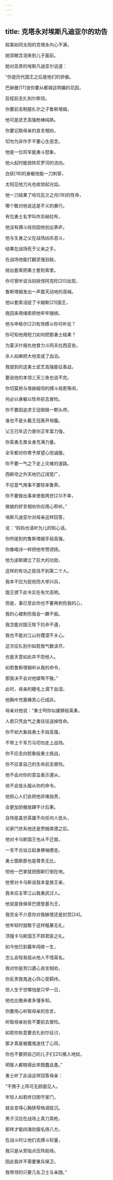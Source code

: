 ```yaml
---
---
---
```

title: 克塔永对埃斯凡迪亚尔的劝告
---




姣美如同太阳的克塔永内心不满，

她双眼含泪来到儿子面前。

她对高贵的埃斯凡迪亚尔说道：

“你是历代国王之后是他们的骄傲。

巴赫曼[17]说你要从都城这明媚的花园，

启程前去扎别尔斯坦。

你要前去制服扎尔之子鲁斯塔姆，

他可是武艺高强枪棒纯熟。

你要记取母亲的良言相劝，

切勿为非作歹不要心生恶念。

他是一位将军能勇斗怒象，

他火起时能扭转尼罗河的流向。

白妖[18]的身躯他能一刀刺穿，

太阳见他刀光也收敛起光焰。

他一刀结果了哈玛瓦兰之月[19]的性命，

哪个敢对他说这是不义的暴行。

有位勇士名字叫作苏赫拉布，

他没有搏斗经验因他初出茅庐。

他与生身之父在战场凶杀恶斗，

结果在战场死于父亲之手。

在战场他能打翻坚强劲敌，

抛出套索把勇士套到索里。

你可曾听说当初妖怪阿克旺[20]出现，

鲁斯塔姆发出一声震天动地的高喊。

他以套索活捉了卡姆斯[21]国王，

拖回来用绳索把他牢牢捆绑。

他与申格尔[22]有场搏斗你可听说？

你可知他用短刀如何把那勇士结果？

为夏沃什报仇他曾力斗阿夫拉西亚伯，

杀人如麻把大地变成了血泊。

我提到的这勇士武艺高强能征善战，

要说他的本领三天三夜也说不完。

你切莫把与塔赫姆坦的搏斗视若等闲，

何必以身躯以性命前去冒险。

你不要因追求王冠倒赔一颗头颅，

谁也不是头戴王冠离开母腹。

父王已年迈力衰你正年富力强，

你英勇无畏全身充满力量。

全军都对你寄予厚望心悦诚服，

你不要一气之下走上灾难的道路。

西斯坦之外天地仍辽阔宽广，

不应意气用事不要轻率鲁莽。

你不要做出事来使我两世[23]不幸，

做娘的好言相劝你应用心聆听。”

埃斯凡迪亚尔对母亲这样回答，

说：“妈妈也请听为儿的知心话。

你所提到的鲁斯塔姆手段高强，

你像唱诗一样把他夸赞颂扬。

他为波斯建立了巨大的功勋，

这样的有功之臣找不到第二个人。

我本不应为捉他而大举兴兵，

国王颁下此令实在有欠高明。

但是，事已至此你也不要再刺伤我的心，

我的心被刺伤我会一蹶不振。

我怎能对国王陛下抗命不遵，

我也不能对江山社稷漠不关心。

这次征扎别尔如若我气数该尽，

也是天意如此并不怨他人。

如若鲁斯塔姆听从我的命令，

那我决不会对他桀骜不敬。”

此时，母亲的睫毛上滴下血泪，

他胸中充塞痛苦心已成灰。

母亲对他说：“勇士呵你似雄狮般英勇，

人若只凭血气之勇往往送掉性命。

你不如大象般勇士手段高强，

不带上千军万马切勿走上战场。

你不应去向怒象般勇士挑战，

你不应拿自己的生命前去冒险。

他不会对你的意旨表示遵从，

他不会低头服从你的命令。

他担心人们会把他非难指责，

会更加骄傲放肆不计后果。

自恃是盖世英雄不向任何人低头，

论家门世系他还是贾姆席德之后。

他对卡乌斯国王也从不迁就，

一言不合站立起身拂袖便走。

勇士图斯那也是尊贵无比，

但他一巴掌就把图斯打倒在地。

他曾对卡乌斯说我本皇族王亲，

我本应主宰江山我勇武过人。

他说是我保哥巴德登基为王，

我完全不介意你对我嫉恨还是封赏[24]。

他年轻时就敢于这样粗暴无礼，

顶撞卡乌斯国王不顾君臣之礼。

如今他已到暮年闯练一生，

怎么会轻易屈从他人不惜英名。

我对你是苦口婆心良言相劝，

你反责我鬼迷心窍心受羁绊。

但人生于世哪怕是只早一日，

他也比晚来者多懂多知。

你要用心听取母亲的忠言，

听取母亲劝告不要前去冒险。

如若你执意要去扎别尔征讨，

那才真是被魔鬼迷住了心窍。

你也不要把自己的儿子们[25]推入地狱，

明智人都晓得此举既蠢且愚。”

勇士听了此话这样回答母亲：

“不携子上阵可无颜面见人。

年轻人如若终日困守家门，

就会变得心胸狭窄格调低沉。

男子汉应在战场上真刀真枪，

那样才能四海钦服名扬八方。

在战斗时让他们去搏斗较量，

我只是从旁指点压阵助场。

因此我并不需要重兵保卫，

我带领的只要几名卫士与亲随。”